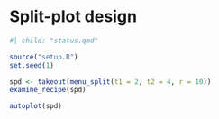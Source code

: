 # Split-plot design

```r
#| child: "status.qmd"
```
```r
source("setup.R")
set.seed(1)
```

```r
spd <- takeout(menu_split(t1 = 2, t2 = 4, r = 10))
examine_recipe(spd)
```

```r
autoplot(spd)
```